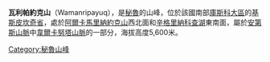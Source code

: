 {{Coord|13|41|3|S|71|7|33|W|display=title}}

'''瓦利帕約克山'''（Wamanripayuq），是[[秘魯|秘魯]]的山峰，位於該國南部[[庫斯科大區|庫斯科大區]]的[[基斯皮坎奇省|基斯皮坎奇省]]，處於[[阿爾卡馬里納約克山|阿爾卡馬里納約克山]]西北面和[[辛格里納科查湖|辛格里納科查湖]]東南面，屬於[[安第斯山脈|安第斯山脈]]中[[韋爾卡努塔山脈|韋爾卡努塔山脈]]的一部分，海拔高度5,600米。

{{Peru-geo-stub}}
[[Category:秘魯山峰|Category:秘魯山峰]]